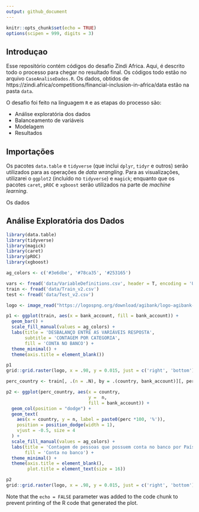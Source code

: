 ```yaml
---
output: github_document
---
```


```r
knitr::opts_chunk$set(echo = TRUE)
options(scipen = 999, digits = 3)
```

## Introduçao

Esse repositório contém códigos do desafio Zindi Africa. Aqui, é descrito todo o processo para chegar no resultado final. Os códigos todo estão no arquivo `CaseAnaliseDados.R`. Os dados, obtidos de https://zindi.africa/competitions/financial-inclusion-in-africa/data estão na pasta `data`.

O desafio foi feito na linguagem `R` e as etapas do processo são:

- Análise exploratória dos dados
- Balanceamento de variáveis
- Modelagem
- Resultados

## Importações

Os pacotes `data.table` e `tidyverse` (que inclui `dplyr`, `tidyr` e outros) serão utilizados para as operações de *data wrangling*. Para as visualizações, utilizarei o `ggplot2` (incluído no `tidyverse`) e `magick`; enquanto que os pacotes `caret`, `pROC` e `xgboost` serão utilizados na parte de *machine learning*.

Os dados

## Análise Exploratória dos Dados

```r
library(data.table)
library(tidyverse)
library(magick)
library(caret)
library(pROC)
library(xgboost)

ag_colors <- c('#3e6dbe', '#78ca35', '#253165')

vars <- fread('data/VariableDefinitions.csv', header = T, encoding = 'UTF-8')
train <- fread('data/Train_v2.csv')
test <- fread('data/Test_v2.csv')
```


```r

logo <- image_read("https://logospng.org/download/agibank/logo-agibank-icon-2048.png")

p1 <- ggplot(train, aes(x = bank_account, fill = bank_account)) +
  geom_bar() +
  scale_fill_manual(values = ag_colors) + 
  labs(title = 'DESBALANÇO ENTRE AS VARIÁVEIS RESPOSTA',
       subtitle = 'CONTAGEM POR CATEGORIA',
       fill = 'CONTA NO BANCO') +
  theme_minimal() +
  theme(axis.title = element_blank())

p1
grid::grid.raster(logo, x = .98, y = 0.015, just = c('right', 'bottom'), width = unit(.3, 'inches'))

```


```r

perc_country <- train[, .(n = .N), by = .(country, bank_account)][, perc := round( n / sum(n), 2), country][]

p2 <- ggplot(perc_country, aes(x = country, 
                               y =  n,
                               fill = bank_account)) +
  geom_col(position = "dodge") +
  geom_text(
    aes(x = country, y = n, label = paste0(perc *100, '%')),
    position = position_dodge(width = 1),
    vjust = -0.5, size = 4
  ) + 
  scale_fill_manual(values = ag_colors) + 
  labs(title = 'Contagem de pessoas que possuem conta no banco por País',
       fill = 'Conta no banco') +
  theme_minimal() +
  theme(axis.title = element_blank(), 
        plot.title = element_text(size = 16))

p2
grid::grid.raster(logo, x = .98, y = 0.015, just = c('right', 'bottom'), width = unit(.3, 'inches'))


```


Note that the `echo = FALSE` parameter was added to the code chunk to prevent printing of the R code that generated the plot.

